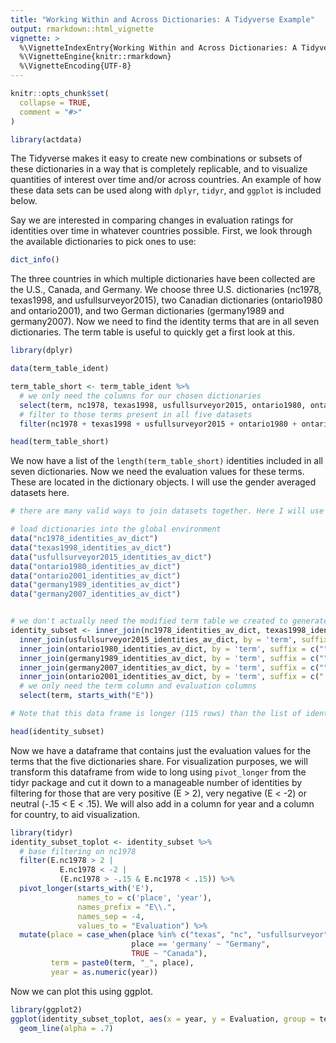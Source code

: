 ```yaml
---
title: "Working Within and Across Dictionaries: A Tidyverse Example"
output: rmarkdown::html_vignette
vignette: >
  %\VignetteIndexEntry{Working Within and Across Dictionaries: A Tidyverse Example}
  %\VignetteEngine{knitr::rmarkdown}
  %\VignetteEncoding{UTF-8}
---
```


```r
knitr::opts_chunk$set(
  collapse = TRUE,
  comment = "#>"
)
```

```r
library(actdata)
```

The Tidyverse makes it easy to create new combinations or subsets of these dictionaries in a way that is completely replicable, and to visualize quantities of interest over time and/or across countries. An example of how these data sets can be used along with `dplyr`, `tidyr`, and `ggplot` is included below.

Say we are interested in comparing changes in evaluation ratings for identities over time in whatever countries possible. First, we look through the available dictionaries to pick ones to use: 

```r
dict_info()
```

The three countries in which multiple dictionaries have been collected are the U.S., Canada, and Germany. We choose three U.S. dictionaries (nc1978, texas1998, and usfullsurveyor2015), two Canadian dictionaries (ontario1980 and ontario2001), and two German dictionaries (germany1989 and germany2007). Now we need to find the identity terms that are in all seven dictionaries. The term table is useful to quickly get a first look at this.

```r
library(dplyr)

data(term_table_ident)

term_table_short <- term_table_ident %>% 
  # we only need the columns for our chosen dictionaries
  select(term, nc1978, texas1998, usfullsurveyor2015, ontario1980, ontario2001, germany1989, germany2007) %>% 
  # filter to those terms present in all five datasets
  filter(nc1978 + texas1998 + usfullsurveyor2015 + ontario1980 + ontario2001 + germany2007 + germany1989 == 7)

head(term_table_short)
```

We now have a list of the `length(term_table_short)` identities included in all seven dictionaries. Now we need the evaluation values for these terms. These are located in the dictionary objects. I will use the gender averaged datasets here.

```r
# there are many valid ways to join datasets together. Here I will use the inner_join function from the dplyr package. 

# load dictionaries into the global environment
data("nc1978_identities_av_dict")
data("texas1998_identities_av_dict")
data("usfullsurveyor2015_identities_av_dict")
data("ontario1980_identities_av_dict")
data("ontario2001_identities_av_dict")
data("germany1989_identities_av_dict")
data("germany2007_identities_av_dict")


# we don't actually need the modified term table we created to generate this subset--inner_join will do the filtering for us. However, it is useful for seeing quickly which terms are in which sets without having to load and manipulate the actual dictionaries. 
identity_subset <- inner_join(nc1978_identities_av_dict, texas1998_identities_av_dict, by = 'term', suffix = c("", ".texas1998")) %>% 
  inner_join(usfullsurveyor2015_identities_av_dict, by = 'term', suffix = c("", ".usfullsurveyor2015")) %>% 
  inner_join(ontario1980_identities_av_dict, by = 'term', suffix = c("", ".ontario1980")) %>% 
  inner_join(germany1989_identities_av_dict, by = 'term', suffix = c("", ".germany1989")) %>% 
  inner_join(germany2007_identities_av_dict, by = 'term', suffix = c("", ".germany2007")) %>% 
  inner_join(ontario2001_identities_av_dict, by = 'term', suffix = c(".nc1978", ".ontario2001")) %>% 
  # we only need the term column and evaluation columns
  select(term, starts_with("E"))

# Note that this data frame is longer (115 rows) than the list of identity terms in all datasets (114 rows). This is because there are multiple entries for some terms in some dictionaries (see "clown"). This is not an error in the package but rather a quirk of the original data. 

head(identity_subset)
```

Now we have a dataframe that contains just the evaluation values for the terms that the five dictionaries share. For visualization purposes, we will transform this dataframe from wide to long using `pivot_longer` from the tidyr package and cut it down to a manageable number of identities by filtering for those that are very positive (E > 2), very negative (E < -2) or neutral (-.15 < E < .15). We will also add in a column for year and a column for country, to aid visualization. 

```r
library(tidyr)
identity_subset_toplot <- identity_subset %>% 
  # base filtering on nc1978
  filter(E.nc1978 > 2 |
           E.nc1978 < -2 |
           (E.nc1978 > -.15 & E.nc1978 < .15)) %>%
  pivot_longer(starts_with('E'), 
               names_to = c('place', 'year'), 
               names_prefix = "E\\.", 
               names_sep = -4,
               values_to = "Evaluation") %>% 
  mutate(place = case_when(place %in% c("texas", "nc", "usfullsurveyor") ~ "US",
                           place == 'germany' ~ "Germany", 
                           TRUE ~ "Canada"),
         term = paste0(term, "_", place),
         year = as.numeric(year))
```

Now we can plot this using ggplot.

```r
library(ggplot2)
ggplot(identity_subset_toplot, aes(x = year, y = Evaluation, group = term, color = place)) +
  geom_line(alpha = .7)
```

